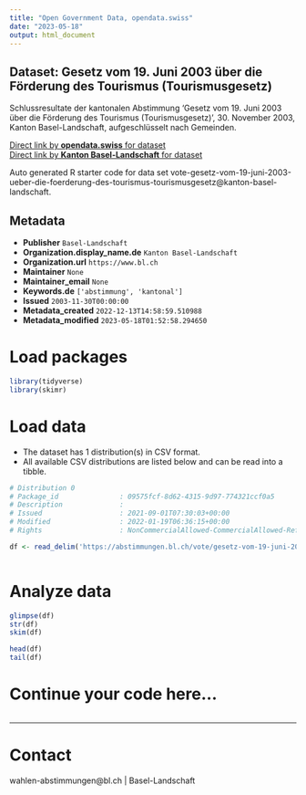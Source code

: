 ```yaml
---
title: "Open Government Data, opendata.swiss"
date: "2023-05-18"
output: html_document
---
```


## Dataset: Gesetz vom 19. Juni 2003 über die Förderung des Tourismus (Tourismusgesetz)

Schlussresultate der kantonalen Abstimmung 'Gesetz vom 19. Juni 2003 über die Förderung des Tourismus (Tourismusgesetz)', 30. November 2003, Kanton Basel-Landschaft, aufgeschlüsselt nach Gemeinden.

[Direct link by **opendata.swiss** for dataset](https://opendata.swiss/de/dataset/gesetz-vom-19-juni-2003-uber-die-forderung-des-tourismus-tourismusgesetz)<br>
[Direct link by **Kanton Basel-Landschaft** for dataset](https://abstimmungen.bl.ch/vote/gesetz-vom-19-juni-2003-ueber-die-foerderung-des-tourismus-tourismusgesetz/data)

Auto generated R starter code for data set vote-gesetz-vom-19-juni-2003-ueber-die-foerderung-des-tourismus-tourismusgesetz@kanton-basel-landschaft.

## Metadata

- **Publisher** `Basel-Landschaft`
- **Organization.display_name.de** `Kanton Basel-Landschaft`
- **Organization.url** `https://www.bl.ch`
- **Maintainer** `None`
- **Maintainer_email** `None`
- **Keywords.de** `['abstimmung', 'kantonal']`
- **Issued** `2003-11-30T00:00:00`
- **Metadata_created** `2022-12-13T14:58:59.510988`
- **Metadata_modified** `2023-05-18T01:52:58.294650`


# Load packages

```r

library(tidyverse)
library(skimr)

```

# Load data

-   The dataset has 1 distribution(s) in CSV format.
-   All available CSV distributions are listed below and can be read into a tibble.

```r

# Distribution 0
# Package_id               : 09575fcf-8d62-4315-9d97-774321ccf0a5
# Description              : 
# Issued                   : 2021-09-01T07:30:03+00:00
# Modified                 : 2022-01-19T06:36:15+00:00
# Rights                   : NonCommercialAllowed-CommercialAllowed-ReferenceRequired

df <- read_delim('https://abstimmungen.bl.ch/vote/gesetz-vom-19-juni-2003-ueber-die-foerderung-des-tourismus-tourismusgesetz/data-csv')



```

# Analyze data

```r

glimpse(df)
str(df)
skim(df)

head(df)
tail(df)

```

# Continue your code here...

```r

```

------------------------------------------------------------------------

# Contact

wahlen-abstimmungen@bl.ch | Basel-Landschaft
